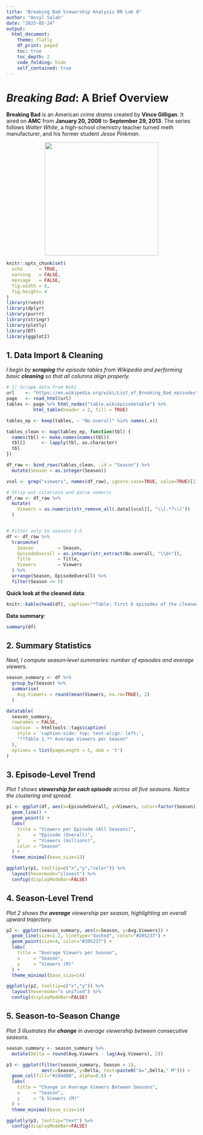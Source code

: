 ```yaml
---
title: "Breaking Bad Viewership Analysis RR Lab 8"
author: "Assyl Salah"
date: "2025-05-24"
output:
  html_document:
    theme: flatly
    df_print: paged
    toc: true
    toc_depth: 2
    code_folding: hide
    self_contained: true
---
```


# *Breaking Bad*: A Brief Overview

**Breaking Bad** is an American *crime drama* created by **Vince Gilligan**. It aired on **AMC** from **January 20, 2008** to **September 29, 2013**. The series follows *Walter White*, a high-school chemistry teacher turned meth manufacturer, and his former student *Jesse Pinkman*.

::: {style="text-align:center;"}
<img src="Breaking_Bad_logo.svg" width="300px"/>
:::

```r
knitr::opts_chunk$set(
  echo      = TRUE,
  warning   = FALSE,
  message   = FALSE,
  fig.width = 8,
  fig.height= 4
)
library(rvest)
library(dplyr)
library(purrr)
library(stringr)
library(plotly)
library(DT)
library(ggplot2)

```

## 1. Data Import & Cleaning

*I begin by **scraping** the episode tables from Wikipedia and performing basic **cleaning** so that all columns align properly.*

```r

# 1) Scrape data from Wiki
url    <- "https://en.wikipedia.org/wiki/List_of_Breaking_Bad_episodes"
page   <- read_html(url)
tables <- page %>% html_nodes("table.wikiepisodetable") %>%
          html_table(header = 2, fill = TRUE)

tables_ep <- keep(tables, ~ "No.overall" %in% names(.x))

tables_clean <- map(tables_ep, function(tbl) {
  names(tbl) <- make.names(names(tbl))
  tbl[]      <- lapply(tbl, as.character)
  tbl
})

df_raw <- bind_rows(tables_clean, .id = "Season") %>%
  mutate(Season = as.integer(Season))

vcol <- grep("viewers", names(df_raw), ignore.case=TRUE, value=TRUE)[1]

# Strip out citations and parse numeric
df_raw <- df_raw %>%
  mutate(
    Viewers = as.numeric(str_remove_all(.data[[vcol]], "\\[.*?\\]"))
  )


# Filter only to seasons 1–5
df <- df_raw %>%
  transmute(
    Season         = Season,
    EpisodeOverall = as.integer(str_extract(No.overall, "\\d+")),
    Title          = Title,
    Viewers        = Viewers
  ) %>%
  arrange(Season, EpisodeOverall) %>%
  filter(Season <= 5)
```

**Quick look at the cleaned data**:

```r
knitr::kable(head(df), caption="*Table: First 6 episodes of the cleaned dataset*")
```

**Data summary**:

```r
summary(df)
```

## 2. Summary Statistics

*Next, I compute season‐level summaries: number of episodes and average viewers.*

```r
season_summary <- df %>%
  group_by(Season) %>%
  summarise(
    Avg.Viewers = round(mean(Viewers, na.rm=TRUE), 2)
  )

datatable(
  season_summary,
  rownames = FALSE,
  caption  = htmltools::tags$caption(
    style = 'caption-side: top; text-align: left;',
    "**Table 1.** Average Viewers per Season"
  ),
  options = list(pageLength = 5, dom = 't')
)
```

## 3. Episode‐Level Trend

*Plot 1 shows **viewership for each episode** across all five seasons. Notice the clustering and spread.*

```r
p1 <- ggplot(df, aes(x=EpisodeOverall, y=Viewers, color=factor(Season))) +
  geom_line() +
  geom_point() +
  labs(
    title = "Viewers per Episode (All Seasons)",
    x     = "Episode (Overall)",
    y     = "Viewers (millions)",
    color = "Season"
  ) +
  theme_minimal(base_size=13)

ggplotly(p1, tooltip=c("x","y","color")) %>%
  layout(hovermode="closest") %>%
  config(displayModeBar=FALSE)
```

## 4. Season‐Level Trend

*Plot 2 shows the **average** viewership per season, highlighting an overall upward trajectory.*

```r
p2 <- ggplot(season_summary, aes(x=Season, y=Avg.Viewers)) +
  geom_line(size=1.2, linetype="dashed", color="#205237") +
  geom_point(size=4, color="#205237") +
  labs(
    title = "Average Viewers per Season",
    x     = "Season",
    y     = "Viewers (M)"
  ) +
  theme_minimal(base_size=14)

ggplotly(p2, tooltip=c("x","y")) %>%
  layout(hovermode="x unified") %>%
  config(displayModeBar=FALSE)
```

## 5. Season‐to‐Season Change

*Plot 3 illustrates the **change** in average viewership between consecutive seasons.*

```r
season_summary <- season_summary %>%
  mutate(Delta = round(Avg.Viewers - lag(Avg.Viewers), 2))

p3 <- ggplot(filter(season_summary, Season > 1),
             aes(x=Season, y=Delta, text=paste0("Δ=",Delta," M"))) +
  geom_col(fill="#2d4d00", alpha=0.8) +
  labs(
    title = "Change in Average Viewers Between Seasons",
    x     = "Season",
    y     = "Δ Viewers (M)"
  ) +
  theme_minimal(base_size=14)

ggplotly(p3, tooltip="text") %>%
  config(displayModeBar=FALSE)
```












